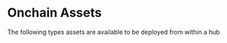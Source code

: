 
# Onchain Assets

The following types assets are available to be deployed from within a hub

<Cards>
<Card
    title="Roles"
    href="/docs/onchain-assets/roles"
  />
  <Card
    title="Points"
    href="/docs/onchain-assets/points"
  />
  <Card
    title="Coins"
    href="/docs/onchain-assets/coins"
  />
  <Card
    title="Passes"
    href="/docs/onchain-assets/passes"
  />
</Cards>

